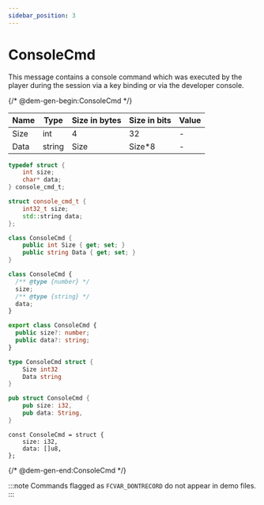 ```yaml
---
sidebar_position: 3
---
```


# ConsoleCmd

This message contains a console command which was executed by the player during the session via a key binding or via the
developer console.

{/* @dem-gen-begin:ConsoleCmd */}

<Tabs groupId="lang">
<TabItem value="overview" label="Overview">

| Name | Type | Size in bytes | Size in bits | Value |
| --- | --- | --- | --- | --- |
| Size | int | 4 | 32 | - |
| Data | string | Size | Size\*8 | - |

</TabItem>
<TabItem value="c" label="C">

```c
typedef struct {
    int size;
    char* data;
} console_cmd_t;
```

</TabItem>
<TabItem value="cpp" label="C++">

```cpp
struct console_cmd_t {
    int32_t size;
    std::string data;
};
```

</TabItem>
<TabItem value="csharp" label="C#">

```csharp
class ConsoleCmd {
    public int Size { get; set; }
    public string Data { get; set; }
}
```

</TabItem>
<TabItem value="js" label="JS">

```js
class ConsoleCmd {
  /** @type {number} */
  size;
  /** @type {string} */
  data;
}
```

</TabItem>
<TabItem value="ts" label="TS">

```ts
export class ConsoleCmd {
  public size?: number;
  public data?: string;
}
```

</TabItem>
<TabItem value="go" label="Go">

```go
type ConsoleCmd struct {
	Size int32
	Data string
}
```

</TabItem>
<TabItem value="rust" label="Rust">

```rust
pub struct ConsoleCmd {
    pub size: i32,
    pub data: String,
}
```

</TabItem>
<TabItem value="zig" label="Zig">

```zig
const ConsoleCmd = struct {
    size: i32,
    data: []u8,
};
```

</TabItem>
</Tabs>

{/* @dem-gen-end:ConsoleCmd */}

:::note
Commands flagged as `FCVAR_DONTRECORD` do not appear in demo files.
:::

